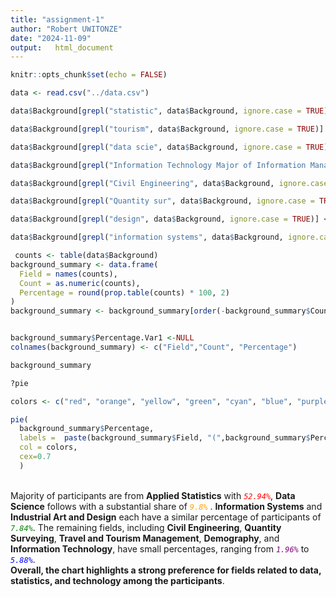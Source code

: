 ```yaml
---
title: "assignment-1"
author: "Robert UWITONZE"
date: "2024-11-09"
output:   html_document
---
```


```r
knitr::opts_chunk$set(echo = FALSE)
```

```r
data <- read.csv("../data.csv")

```

```r

data$Background[grepl("statistic", data$Background, ignore.case = TRUE)] <- "Applied Statistics"

data$Background[grepl("tourism", data$Background, ignore.case = TRUE)] <- "Travel and Tourism Management"

data$Background[grepl("data scie", data$Background, ignore.case = TRUE)] <- "Data Science"

data$Background[grepl("Information Technology Major of Information Management", data$Background, ignore.case = TRUE)] <- "Information Technology"

data$Background[grepl("Civil Engineering", data$Background, ignore.case = TRUE)] <- "Civil Engineering"

data$Background[grepl("Quantity sur", data$Background, ignore.case = TRUE)] <- "Quantity Surveying"

data$Background[grepl("design", data$Background, ignore.case = TRUE)] <- "Industrial Art and Design"

data$Background[grepl("information systems", data$Background, ignore.case = TRUE)] <- "Information Systems"


```

```r
 counts <- table(data$Background)
background_summary <- data.frame(
  Field = names(counts),
  Count = as.numeric(counts),
  Percentage = round(prop.table(counts) * 100, 2)
)
background_summary <- background_summary[order(-background_summary$Count), ]


background_summary$Percentage.Var1 <-NULL
colnames(background_summary) <- c("Field","Count", "Percentage")

background_summary
```


```r
?pie
```

```r
colors <- c("red", "orange", "yellow", "green", "cyan", "blue", "purple", "pink", "lightblue")

pie(
  background_summary$Percentage,
  labels =  paste(background_summary$Field, "(",background_summary$Percentage,"%)"),
  col = colors,
  cex=0.7
  )


```
<br>
Majority of participants are from **Applied Statistics** with <font color="red">*`52.94%`*</font>, 
**Data Science** follows with a substantial share of <font color="orange">*`9.8%`* </font>. 
 **Information Systems** and **Industrial Art and Design** each have a similar  percentage of participants of <font color="green">*`7.84%`*</font>. 
The remaining fields, including **Civil Engineering**, **Quantity Surveying**, **Travel and Tourism Management**, **Demography**, and **Information Technology**, have small percentages, ranging from <font color="purple">*`1.96%`*</font> to <font color = "blue">*`5.88%`*</font>. <br>
**Overall, the chart highlights a strong preference for fields related to data, statistics, and technology among the participants**.

